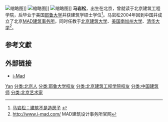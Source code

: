 {{Notability Unreferenced|time=2018-11-20T00:52:46+00:00}}
{{Infobox architect
|name                 = 马岩松
|image                = Ma Yansong World Economic Forum 2013.jpg
|caption              =
|nationality          = {{PRC}}
|birth_date           = 1975年
|birth_place          = {{CHN}}[[北京|北京]]
|death_date           =
|death_place          =
|almamater           = [[北京建筑大学|北京建筑大学]]，[[耶鲁大学|耶鲁大学]]
|practice             = MAD architects
|significant_projects= [[梦露大厦|梦露大厦]] <br />鄂尔多斯博物馆 <br />朝阳公园广场 <br />[[哈尔滨大剧院|哈尔滨大剧院]] <br />卢卡斯叙事博物馆
|awards               = 2010 RIBA International Fellowship
}}
[[File:Starwoodhotels_in_Huzhou.jpg|缩略图]]]]
[[File:AbsoluteWorld070915a.jpg|缩略图]]]]
[[File:2019_Taoyuan_Land_Art_Festival_自然舞衣_02.jpg|缩略图]]]]
'''马岩松'''{{BD|1975年|}}，出生在北京，曾就读于北京建筑工程学院，后毕业于美国[[耶鲁大学|耶鲁大学]]并获建筑学硕士学位<ref>[http://www.nbweekly.com/news/people/201311/34848.aspx 马岩松：建筑不是造房子] {{webarchive|url=https://web.archive.org/web/20140808052751/http://www.nbweekly.com/news/people/201311/34848.aspx |date=2014-08-08 }}</ref>。马岩松2004年回到中国并成立了北京[[MAD建筑事务所|MAD建筑事务所]]，同时任教于[[北京建筑大学|北京建筑大学]]、[[美国南加州大学|美国南加州大学]]、[[清华大学|清华大学]]<ref name=mad>http://www.i-mad.com/ {{Wayback|url=http://www.i-mad.com/ |date=20210517160335 }} MAD建筑设计事务所官网</ref>。

== 参考文獻 ==
<references/>

==外部链接==
* [http://www.i-mad.com/ i-Mad] {{Wayback|url=http://www.i-mad.com/ |date=20210517160335 }}

{{normdaten}}
{{DEFAULTSORT:Ma Yansong}}
[[分类:马姓|Yan]]
[[分类:北京人|分类:北京人]]
[[分类:耶鲁大学校友|分类:耶鲁大学校友]]
[[分类:北京建筑工程学院校友|分类:北京建筑工程学院校友]]
[[分类:中国建筑师|分类:中国建筑师]]
[[分类:北京艺术家|分类:北京艺术家]]